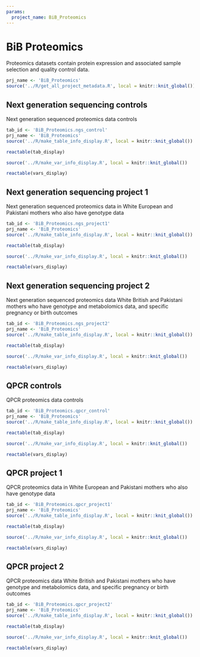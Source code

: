 ```yaml
---
params:
  project_name: BiB_Proteomics
---
```




# BiB Proteomics {#BiB_Proteomics}


Proteomics datasets contain protein expression and associated sample selection and quality control data.



```r
prj_name <- 'BiB_Proteomics'
source('../R/get_all_project_metadata.R', local = knitr::knit_global())
```
## Next generation sequencing controls {#BiB_Proteomics.ngs_control}


Next generation sequenced proteomics data controls



```r
tab_id <- 'BiB_Proteomics.ngs_control'
prj_name <- 'BiB_Proteomics'
source('../R/make_table_info_display.R', local = knitr::knit_global())
```



```r
reactable(tab_display)
```



```r
source('../R/make_var_info_display.R', local = knitr::knit_global())
```



```r
reactable(vars_display)
```



## Next generation sequencing project 1 {#BiB_Proteomics.ngs_project1}


Next generation sequenced proteomics data in White European and Pakistani mothers who also have genotype data



```r
tab_id <- 'BiB_Proteomics.ngs_project1'
prj_name <- 'BiB_Proteomics'
source('../R/make_table_info_display.R', local = knitr::knit_global())
```



```r
reactable(tab_display)
```



```r
source('../R/make_var_info_display.R', local = knitr::knit_global())
```



```r
reactable(vars_display)
```



## Next generation sequencing project 2 {#BiB_Proteomics.ngs_project2}


Next generation sequenced proteomics data White British and Pakistani mothers who have genotype and metabolomics data, and specific pregnancy or birth outcomes



```r
tab_id <- 'BiB_Proteomics.ngs_project2'
prj_name <- 'BiB_Proteomics'
source('../R/make_table_info_display.R', local = knitr::knit_global())
```



```r
reactable(tab_display)
```



```r
source('../R/make_var_info_display.R', local = knitr::knit_global())
```



```r
reactable(vars_display)
```



## QPCR controls {#BiB_Proteomics.qpcr_control}


QPCR proteomics data controls



```r
tab_id <- 'BiB_Proteomics.qpcr_control'
prj_name <- 'BiB_Proteomics'
source('../R/make_table_info_display.R', local = knitr::knit_global())
```



```r
reactable(tab_display)
```



```r
source('../R/make_var_info_display.R', local = knitr::knit_global())
```



```r
reactable(vars_display)
```



## QPCR project 1 {#BiB_Proteomics.qpcr_project1}


QPCR proteomics data in White European and Pakistani mothers who also have genotype data



```r
tab_id <- 'BiB_Proteomics.qpcr_project1'
prj_name <- 'BiB_Proteomics'
source('../R/make_table_info_display.R', local = knitr::knit_global())
```



```r
reactable(tab_display)
```



```r
source('../R/make_var_info_display.R', local = knitr::knit_global())
```



```r
reactable(vars_display)
```



## QPCR project 2 {#BiB_Proteomics.qpcr_project2}


QPCR proteomics data White British and Pakistani mothers who have genotype and metabolomics data, and specific pregnancy or birth outcomes



```r
tab_id <- 'BiB_Proteomics.qpcr_project2'
prj_name <- 'BiB_Proteomics'
source('../R/make_table_info_display.R', local = knitr::knit_global())
```



```r
reactable(tab_display)
```



```r
source('../R/make_var_info_display.R', local = knitr::knit_global())
```



```r
reactable(vars_display)
```



